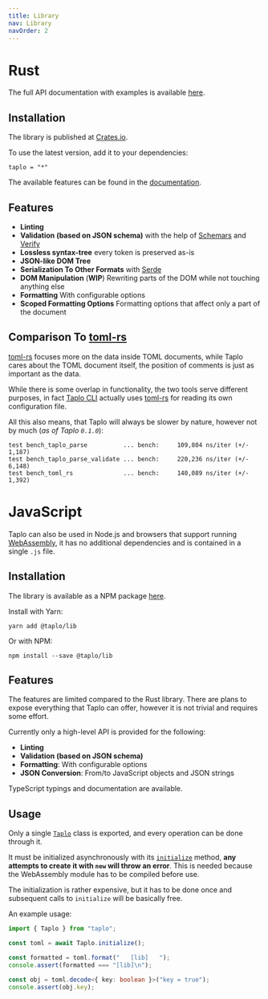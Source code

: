```yaml
---
title: Library
nav: Library
navOrder: 2
---
```


# Rust

The full API documentation with examples is available [here](https://docs.rs/taplo/).

## Installation

The library is published at [Crates.io](https://crates.io/crates/taplo).

To use the latest version, add it to your dependencies:

`taplo = "*"`

The available features can be found in the [documentation](https://docs.rs/taplo/).

## Features

- **Linting**
- **Validation (based on JSON schema)** with the help of [Schemars](https://github.com/GREsau/schemars) and [Verify](https://github.com/tamasfe/verify)
- **Lossless syntax-tree** every token is preserved as-is
- **JSON-like DOM Tree**
- **Serialization To Other Formats** with [Serde](https://serde.rs/)
- **DOM Manipulation** (**WIP**) Rewriting parts of the DOM while not touching anything else
- **Formatting** With configurable options
- **Scoped Formatting Options** Formatting options that affect only a part of the document

## Comparison To [toml-rs](https://github.com/alexcrichton/toml-rs)

[toml-rs](https://github.com/alexcrichton/toml-rs) focuses more on the data inside TOML documents, while Taplo cares about the TOML document itself, the position of comments is just as important as the data.

While there is some overlap in functionality, the two tools serve different purposes, in fact [Taplo CLI](/cli) actually uses [toml-rs](https://github.com/alexcrichton/toml-rs) for reading its own configuration file.

All this also means, that Taplo will always be slower by nature, however not by much (_as of Taplo `0.1.0`_):

```
test bench_taplo_parse          ... bench:     109,804 ns/iter (+/- 1,187)
test bench_taplo_parse_validate ... bench:     220,236 ns/iter (+/- 6,148)
test bench_toml_rs              ... bench:     140,089 ns/iter (+/- 1,392)
```

# JavaScript

Taplo can also be used in Node.js and browsers that support running [WebAssembly](https://webassembly.org),
it has no additional dependencies and is contained in a single `.js` file.

## Installation

The library is available as a NPM package [here](https://www.npmjs.com/package/@taplo/lib).

Install with Yarn:

`yarn add @taplo/lib`

Or with NPM:

`npm install --save @taplo/lib`

## Features

The features are limited compared to the Rust library. There are plans to expose everything that Taplo can offer, however it is not trivial and requires some effort.

Currently only a high-level API is provided for the following:

- **Linting**
- **Validation (based on JSON schema)**
- **Formatting**: With configurable options
- **JSON Conversion**: From/to JavaScript objects and JSON strings

TypeScript typings and documentation are available.

## Usage

Only a single [`Taplo`](http://localhost:8080/api/javaScript/classes/_index_.taplo/#class-taplo) class is exported, and every operation can be done through it.

It must be initialized asynchronously with its [`initialize`](/api/javaScript/classes/_index_.taplo/#initialize) method, **any attempts to create it with `new` will throw an error**.
This is needed because the WebAssembly module has to be compiled before use.

The initialization is rather expensive, but it has to be done once and subsequent calls to `initialize` will be basically free.

An example usage:

```ts
import { Taplo } from "taplo";

const toml = await Taplo.initialize();

const formatted = toml.format("   [lib]   ");
console.assert(formatted === "[lib]\n");

const obj = toml.decode<{ key: boolean }>("key = true");
console.assert(obj.key);
```
